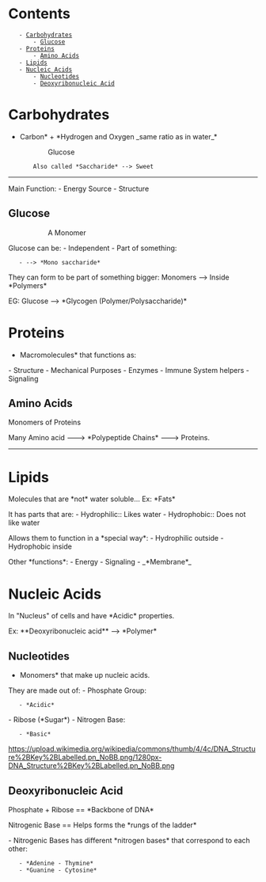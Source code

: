= Contents =
    - [[#Carbohydrates|Carbohydrates]]
        - [[#Carbohydrates#Glucose|Glucose]]
    - [[#Proteins|Proteins]]
        - [[#Proteins#Amino Acids|Amino Acids]]
    - [[#Lipids|Lipids]]
    - [[#Nucleic Acids|Nucleic Acids]]
        - [[#Nucleic Acids#Nucleotides|Nucleotides]]
        - [[#Nucleic Acids#Deoxyribonucleic Acid|Deoxyribonucleic Acid]]

= Carbohydrates =
*Carbon* + *Hydrogen and Oxygen _same ratio as in water_*
:: Glucose

		Also called *Saccharide* --> Sweet
----
Main Function:
- Energy Source
- Structure


== Glucose ==
:: A Monomer

Glucose can be:
- Independent
- Part of something:
	- --> *Mono saccharide*

They can form to be part of something bigger:
Monomers --> Inside *Polymers*

EG: Glucose --> *Glycogen (Polymer/Polysaccharide)*


= Proteins =
*Macromolecules* that functions as:
- Structure
- Mechanical Purposes
- Enzymes
- Immune System helpers
- Signaling


== Amino Acids ==
Monomers of Proteins

Many Amino acid ---> *Polypeptide Chains* ---> Proteins.

{{https://3.bp.blogspot.com/-KZ4YJV7QguM/WFmvHoDXH5I/AAAAAAAABJM/9fglL_1US2cvguX42tGRdFyOiKQ0JOtjQCEw/s1600/1.png}}

----

= Lipids =
Molecules that are *not* water soluble...
Ex: *Fats*

It has parts that are:
- Hydrophilic:: Likes water
- Hydrophobic:: Does not like water

Allows them to function in a *special way*:
- Hydrophilic outside
- Hydrophobic inside

Other *functions*:
- Energy
- Signaling
- _*Membrane*_

{{https://ecdn.teacherspayteachers.com/thumbitem/Lipid-PowerPoint-free-internet-worksheet-1451225-1562082137/original-1451225-1.jpg}}

= Nucleic Acids =
In "Nucleus" of cells and have *Acidic* properties.

Ex: **Deoxyribonucleic acid** --> *Polymer*

== Nucleotides ==
*Monomers* that make up nucleic acids.

They are made out of:
- Phosphate Group:
	- *Acidic*
- Ribose (*Sugar*)
- Nitrogen Base:
	- *Basic*

[[https://upload.wikimedia.org/wikipedia/commons/thumb/4/4c/DNA_Structure%2BKey%2BLabelled.pn_NoBB.png/1280px-DNA_Structure%2BKey%2BLabelled.pn_NoBB.png]]

== Deoxyribonucleic Acid ==
Phosphate + Ribose == *Backbone of DNA*

Nitrogenic Base == Helps forms the *rungs of the ladder*

- Nitrogenic Bases has different *nitrogen bases* that correspond to each other:
	- *Adenine - Thymine*
	- *Guanine - Cytosine*
